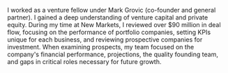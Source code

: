 I worked as a venture fellow under Mark Grovic (co-founder and general partner). I gained a deep understanding of venture capital and private equity. During my time at New Markets, I reviewed over $90 million in deal flow, focusing on the performance of portfolio companies, setting KPIs unique for each business, and reviewing prospective companies for investment. When examining prospects, my team focused on the company's financial performance, projections, the quality founding team, and gaps in critical roles necessary for future growth.
